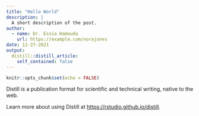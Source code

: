 ```yaml
---
title: "Hello World"
description: |
  A short description of the post.
author:
  - name: Dr. Essia Hamouda
    url: https://example.com/norajones
date: 12-27-2021
output:
  distill::distill_article:
    self_contained: false
---
```



```r
knitr::opts_chunk$set(echo = FALSE)
```

Distill is a publication format for scientific and technical writing, native to the web.

Learn more about using Distill at <https://rstudio.github.io/distill>.


